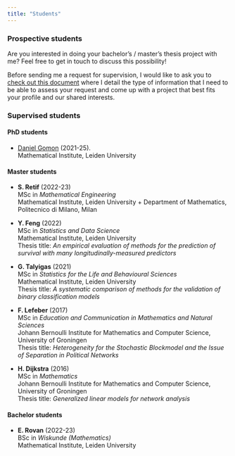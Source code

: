 ```yaml
---
title: "Students"
---
```


### Prospective students

Are you interested in doing your bachelor's / master's thesis project with me? Feel free to get in touch to discuss this possibility!

Before sending me a request for supervision, I would like to ask you to [check out this document](https://github.com/mirkosignorelli/info4supervisions/blob/main/supervision_request.md) where I detail the type of information that I need to be able to assess your request and come up with a project that best fits your profile and our shared interests.

### Supervised students

#### PhD students

* [Daniel Gomon](https://github.com/d-gomon) (2021-25).  
Mathematical Institute, Leiden University  

#### Master students

* **S. Retif** (2022-23)  
MSc in *Mathematical Engineering*  
Mathematical Institute, Leiden University + Department of Mathematics, Politecnico di Milano, Milan    

* **Y. Feng** (2022)  
MSc in *Statistics and Data Science*  
Mathematical Institute, Leiden University  
Thesis title: *An empirical evaluation of methods for the prediction of survival with many longitudinally-measured predictors*

* **G. Talyigas** (2021)  
MSc in *Statistics for the Life and Behavioural Sciences*  
Mathematical Institute, Leiden University  
Thesis title: *A systematic comparison of methods for the validation of binary classification models*

* **F. Lefeber** (2017)    
MSc in *Education and Communication in Mathematics and Natural Sciences*  
Johann Bernoulli Institute for Mathematics and Computer Science, University of Groningen  
Thesis title: *Heterogeneity for the Stochastic Blockmodel and the Issue of Separation in Political Networks*

* **H. Dijkstra** (2016)  
MSc in *Mathematics*  
Johann Bernoulli Institute for Mathematics and Computer Science, University of Groningen  
Thesis title: *Generalized linear models for network analysis*  

#### Bachelor students

* **E. Rovan** (2022-23)  
BSc in *Wiskunde (Mathematics)*  
Mathematical Institute, Leiden University  

